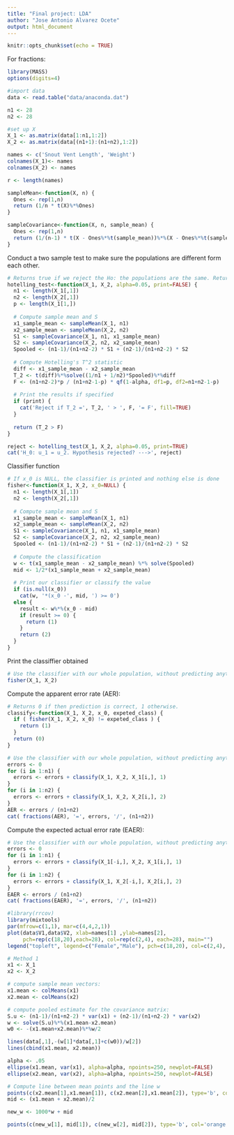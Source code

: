 ```yaml
---
title: "Final project: LDA"
author: "Jose Antonio Alvarez Ocete"
output: html_document
---
```


```r
knitr::opts_chunk$set(echo = TRUE)
```

For fractions:
```r
library(MASS)
options(digits=4)
```

```r
#import data
data <- read.table("data/anaconda.dat")

n1 <- 28
n2 <- 28

#set up X
X_1 <- as.matrix(data[1:n1,1:2])
X_2 <- as.matrix(data[(n1+1):(n1+n2),1:2])

names <- c('Snout Vent Length', 'Weight')
colnames(X_1)<- names
colnames(X_2) <- names

r <- length(names)

sampleMean<-function(X, n) {
  Ones <- rep(1,n)
  return (1/n * t(X)%*%Ones)
}

sampleCovariance<-function(X, n, sample_mean) {
  Ones <- rep(1,n)
  return (1/(n-1) * t(X - Ones%*%t(sample_mean))%*%(X - Ones%*%t(sample_mean)))
}
```

Conduct a two sample test to make sure the populations are different form each other.

```r
# Returns true if we reject the Ho: the populations are the same. Returns false if we fail to reject.
hotelling_test<-function(X_1, X_2, alpha=0.05, print=FALSE) {
  n1 <- length(X_1[,1])
  n2 <- length(X_2[,1])
  p <- length(X_1[1,])
  
  # Compute sample mean and S
  x1_sample_mean <- sampleMean(X_1, n1)
  x2_sample_mean <- sampleMean(X_2, n2)
  S1 <- sampleCovariance(X_1, n1, x1_sample_mean)
  S2 <- sampleCovariance(X_2, n2, x2_sample_mean)
  Spooled <- (n1-1)/(n1+n2-2) * S1 + (n2-1)/(n1+n2-2) * S2
  
  # Compute Hotelling's T^2 statistic
  diff <- x1_sample_mean - x2_sample_mean
  T_2 <- t(diff)%*%solve((1/n1 + 1/n2)*Spooled)%*%diff
  F <- (n1+n2-2)*p / (n1+n2-1-p) * qf(1-alpha, df1=p, df2=n1+n2-1-p)
  
  # Print the results if specified
  if (print) {
    cat('Reject if T_2 =', T_2, ' > ', F, '= F', fill=TRUE)
  }
  
  return (T_2 > F)
}

reject <- hotelling_test(X_1, X_2, alpha=0.05, print=TRUE)
cat('H_0: u_1 = u_2. Hypothesis rejected? --->', reject)

```

Classifier function

```r
# If x_0 is NULL, the classifier is printed and nothing else is done
fisher<-function(X_1, X_2, x_0=NULL) {
  n1 <- length(X_1[,1])
  n2 <- length(X_2[,1])
  
  # Compute sample mean and S
  x1_sample_mean <- sampleMean(X_1, n1)
  x2_sample_mean <- sampleMean(X_2, n2)
  S1 <- sampleCovariance(X_1, n1, x1_sample_mean)
  S2 <- sampleCovariance(X_2, n2, x2_sample_mean)
  Spooled <- (n1-1)/(n1+n2-2) * S1 + (n2-1)/(n1+n2-2) * S2
  
  # Compute the classification
  w <- t(x1_sample_mean - x2_sample_mean) %*% solve(Spooled)
  mid <- 1/2*(x1_sample_mean + x2_sample_mean)
  
  # Print our classifier or classify the value
  if (is.null(x_0))
    cat(w, '*(x_0 -', mid, ') >= 0')
  else {
    result <- w%*%(x_0 - mid)
    if (result >= 0) {
      return (1)
    }
    return (2) 
  }
}
```

Print the classiffier obtained

```r
# Use the classifier with our whole population, without predicting anything
fisher(X_1, X_2)
```

Compute the apparent error rate (AER):

```r
# Returns 0 if then prediction is correct, 1 otherwise. 
classify<-function(X_1, X_2, x_0, expeted_class) {
  if ( fisher(X_1, X_2, x_0) != expeted_class ) {
    return (1)
  }
  return (0)
}

# Use the classifier with our whole population, without predicting anything
errors <- 0
for (i in 1:n1) {
  errors <- errors + classify(X_1, X_2, X_1[i,], 1)
}
for (i in 1:n2) {
  errors <- errors + classify(X_1, X_2, X_2[i,], 2)
}
AER <- errors / (n1+n2)
cat( fractions(AER), '=', errors, '/', (n1+n2))
```

Compute the expected actual error rate (EAER):

```r
# Use the classifier with our whole population, without predicting anything
errors <- 0
for (i in 1:n1) {
  errors <- errors + classify(X_1[-i,], X_2, X_1[i,], 1)
}
for (i in 1:n2) {
  errors <- errors + classify(X_1, X_2[-i,], X_2[i,], 2)
}
EAER <- errors / (n1+n2)
cat( fractions(EAER), '=', errors, '/', (n1+n2))
```

```r
#library(rrcov)
library(mixtools)
par(mfrow=c(1,1), mar=c(4,4,2,1))
plot(data$V1,data$V2, xlab=names[1] ,ylab=names[2],
     pch=rep(c(18,20),each=28), col=rep(c(2,4), each=28), main="")
legend("topleft", legend=c("Female","Male"), pch=c(18,20), col=c(2,4), cex=1)

# Method 1
x1 <- X_1
x2 <- X_2

# compute sample mean vectors:
x1.mean <- colMeans(x1)
x2.mean <- colMeans(x2)

# compute pooled estimate for the covariance matrix:
S.u <- (n1-1)/(n1+n2-2) * var(x1) + (n2-1)/(n1+n2-2) * var(x2)
w <- solve(S.u)%*%(x1.mean-x2.mean)
w0 <- -(x1.mean+x2.mean)%*%w/2

lines(data[,1],-(w[1]*data[,1]+c(w0))/w[2])
lines(cbind(x1.mean, x2.mean))

alpha <- .05
ellipse(x1.mean, var(x1), alpha=alpha, npoints=250, newplot=FALSE)
ellipse(x2.mean, var(x2), alpha=alpha, npoints=250, newplot=FALSE)

# Compute line between mean points and the line w
points(c(x2.mean[1],x1.mean[1]), c(x2.mean[2],x1.mean[2]), type='b', col='green')
mid <- (x1.mean + x2.mean)/2

new_w <- 1000*w + mid

points(c(new_w[1], mid[1]), c(new_w[2], mid[2]), type='b', col='orange')
```
